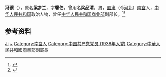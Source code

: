 {{about|中華人民共和國政治人物|原名為「馮驥」的中國作家|方纪}}
'''冯骥'''（{{bd|1919年|6月|2015年|5月11日}}），原名'''梁梦兰'''，字'''馨伯'''，曾用名'''梁品清'''，男，[[直隶|直隶]]（今[[河北|河北]]）[[南宫县|南宫]]人，[[中华人民共和国|中华人民共和国]]政治人物，曾任[[中华人民共和国商业部|中华人民共和国商业部]]副部长。<ref>{{Cite web|title=冯骥同志逝世|url=http://www.xinhuanet.com/politics/2015-06/02/c_1115487102.htm|accessdate=2020-09-22|work=新华网|archiveurl=https://web.archive.org/web/20200922144519/http://www.xinhuanet.com/politics/2015-06/02/c_1115487102.htm|archivedate=2020-09-22|dead-url=no}}</ref><ref>{{Cite web|title=路遥骥当健  德高品自清|url=http://www.hbngzx.cn/ShowNews.aspx?Type=&Class1=19&Class2=21&Id=2939|accessdate=2020-09-22|work=河北南宫中学}}</ref>

== 参考资料 ==
{{reflist}}

{{中国人物小作品}}

{{Authority control}}
{{DEFAULTSORT:Feng冯}}
[[Category:冯姓|Ji]]
[[Category:梁姓|~]]
[[Category:南宮人|Category:南宮人]]
[[Category:中国共产党党员_(1938年入党)|Category:中国共产党党员 (1938年入党)]]
[[Category:中華人民共和國商業部副部長|Category:中華人民共和國商業部副部長]]